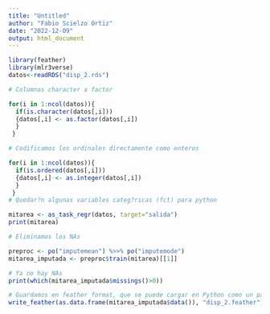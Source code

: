 ```yaml
---
title: "Untitled"
author: "Fabio Scielzo Ortiz"
date: "2022-12-09"
output: html_document
---
```



```r
library(feather)
library(mlr3verse)
datos<-readRDS("disp_2.rds")
```

```r
# Columnas character a factor

for(i in 1:ncol(datos)){
  if(is.character(datos[,i]))
  {datos[,i] <- as.factor(datos[,i])
  }
 }

# Codificamos los ordinales directamente como enteros

for(i in 1:ncol(datos)){
  if(is.ordered(datos[,i]))
  {datos[,i] <- as.integer(datos[,i])
  }
 }
# Quedar?n algunas variables categ?ricas (fct) para python

mitarea <- as_task_regr(datos, target="salida")
print(mitarea)

# Eliminamos los NAs

preproc <- po("imputemean") %>>% po("imputemode")
mitarea_imputada <- preproc$train(mitarea)[[1]]

# Ya no hay NAs
print(which(mitarea_imputada$missings()>0))

# Guardamos en feather format, que se puede cargar en Python como un pandas dataframe
write_feather(as.data.frame(mitarea_imputada$data()), "disp_2.feather")

```

